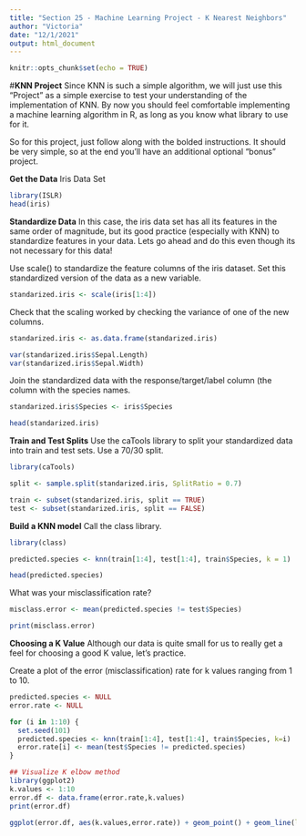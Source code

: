 ```yaml
---
title: "Section 25 - Machine Learning Project - K Nearest Neighbors"
author: "Victoria"
date: "12/1/2021"
output: html_document
---
```


```r
knitr::opts_chunk$set(echo = TRUE)
```

#**KNN Project**
Since KNN is such a simple algorithm, we will just use this "Project" as a simple exercise to test your understanding of the implementation of KNN. By now you should feel comfortable implementing a machine learning algorithm in R, as long as you know what library to use for it.

So for this project, just follow along with the bolded instructions. It should be very simple, so at the end you'll have an additional optional "bonus" project.

**Get the Data**
Iris Data Set
```r
library(ISLR)
head(iris)
```

**Standardize Data**
In this case, the iris data set has all its features in the same order of magnitude, but its good practice (especially with KNN) to standardize features in your data. Lets go ahead and do this even though its not necessary for this data!

Use scale() to standardize the feature columns of the iris dataset. Set this standardized version of the data as a new variable.
```r
standarized.iris <- scale(iris[1:4])
```

Check that the scaling worked by checking the variance of one of the new columns.
```r
standarized.iris <- as.data.frame(standarized.iris)

var(standarized.iris$Sepal.Length)
var(standarized.iris$Sepal.Width)
```
Join the standardized data with the response/target/label column (the column with the species names.
```r
standarized.iris$Species <- iris$Species

head(standarized.iris)
```

**Train and Test Splits**
Use the caTools library to split your standardized data into train and test sets. Use a 70/30 split.
```r
library(caTools)

split <- sample.split(standarized.iris, SplitRatio = 0.7)

train <- subset(standarized.iris, split == TRUE)
test <- subset(standarized.iris, split == FALSE)

```

**Build a KNN model**
Call the class library.
```r
library(class)

predicted.species <- knn(train[1:4], test[1:4], train$Species, k = 1)

head(predicted.species)
```

What was your misclassification rate?
```r
misclass.error <- mean(predicted.species != test$Species)

print(misclass.error)
```

**Choosing a K Value**
Although our data is quite small for us to really get a feel for choosing a good K value, let's practice.

Create a plot of the error (misclassification) rate for k values ranging from 1 to 10.
```r
predicted.species <- NULL
error.rate <- NULL

for (i in 1:10) {
  set.seed(101)
  predicted.species <- knn(train[1:4], test[1:4], train$Species, k=i)
  error.rate[i] <- mean(test$Species != predicted.species)
}

## Visualize K elbow method
library(ggplot2)
k.values <- 1:10
error.df <- data.frame(error.rate,k.values)
print(error.df)

ggplot(error.df, aes(k.values,error.rate)) + geom_point() + geom_line(lty = "dotted", color="red", size=2) + theme_bw() 
```

